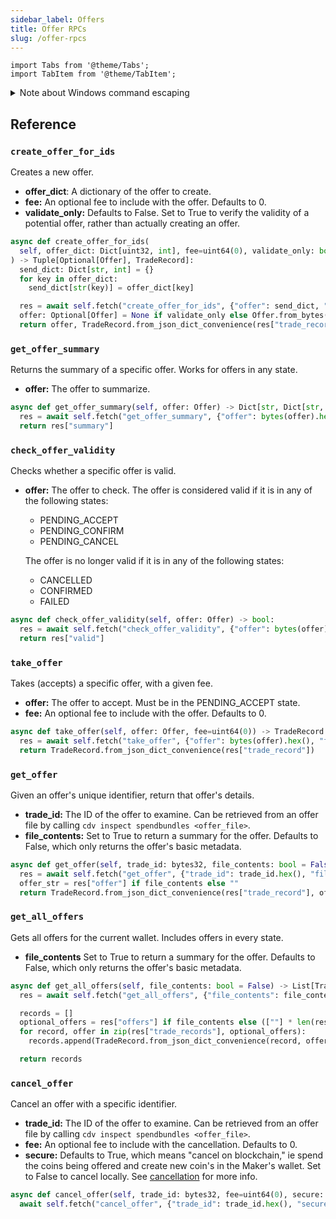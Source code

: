 ```yaml
---
sidebar_label: Offers
title: Offer RPCs
slug: /offer-rpcs
---
```


```mdx-code-block
import Tabs from '@theme/Tabs';
import TabItem from '@theme/TabItem';
```

<details>
  <summary>Note about Windows command escaping</summary>

This document will use Linux/MacOS RPC syntax. When running rpc commands on Windows, you'll need to escape all quotes with backslashes.

For example, here is a typical RPC command on Linux and MacOS:

```powershell
chia rpc wallet create_new_wallet '{"wallet_type": "nft_wallet"}'
```

To run the same command on Windows, you need to escape the quotes, so it looks like this:

```powershell
chia rpc wallet create_new_wallet '{\"wallet_type\": \"nft_wallet\"}'
```

</details>

## Reference

### `create_offer_for_ids`

Creates a new offer.

- **offer_dict**: A dictionary of the offer to create.
- **fee:** An optional fee to include with the offer. Defaults to 0.
- **validate_only:** Defaults to False. Set to True to verify the validity of a potential offer, rather than actually creating an offer.

```python
async def create_offer_for_ids(
  self, offer_dict: Dict[uint32, int], fee=uint64(0), validate_only: bool = False
) -> Tuple[Optional[Offer], TradeRecord]:
  send_dict: Dict[str, int] = {}
  for key in offer_dict:
    send_dict[str(key)] = offer_dict[key]

  res = await self.fetch("create_offer_for_ids", {"offer": send_dict, "validate_only": validate_only, "fee": fee})
  offer: Optional[Offer] = None if validate_only else Offer.from_bytes(hexstr_to_bytes(res["offer"]))
  return offer, TradeRecord.from_json_dict_convenience(res["trade_record"], res["offer"])
```

### `get_offer_summary`

Returns the summary of a specific offer. Works for offers in any state.

- **offer:** The offer to summarize.

```python
async def get_offer_summary(self, offer: Offer) -> Dict[str, Dict[str, int]]:
  res = await self.fetch("get_offer_summary", {"offer": bytes(offer).hex()})
  return res["summary"]
```

### `check_offer_validity`

Checks whether a specific offer is valid.

- **offer:** The offer to check. The offer is considered valid if it is in any of the following states:

  - PENDING_ACCEPT
  - PENDING_CONFIRM
  - PENDING_CANCEL

  The offer is no longer valid if it is in any of the following states:

  - CANCELLED
  - CONFIRMED
  - FAILED

```python
async def check_offer_validity(self, offer: Offer) -> bool:
  res = await self.fetch("check_offer_validity", {"offer": bytes(offer).hex()})
  return res["valid"]
```

### `take_offer`

Takes (accepts) a specific offer, with a given fee.

- **offer:** The offer to accept. Must be in the PENDING_ACCEPT state.
- **fee:** An optional fee to include with the offer. Defaults to 0.

```python
async def take_offer(self, offer: Offer, fee=uint64(0)) -> TradeRecord:
  res = await self.fetch("take_offer", {"offer": bytes(offer).hex(), "fee": fee})
  return TradeRecord.from_json_dict_convenience(res["trade_record"])
```

### `get_offer`

Given an offer's unique identifier, return that offer's details.

- **trade_id:** The ID of the offer to examine. Can be retrieved from an offer file by calling `cdv inspect spendbundles <offer_file>`.
- **file_contents:** Set to True to return a summary for the offer. Defaults to False, which only returns the offer's basic metadata.

```python
async def get_offer(self, trade_id: bytes32, file_contents: bool = False) -> TradeRecord:
  res = await self.fetch("get_offer", {"trade_id": trade_id.hex(), "file_contents": file_contents})
  offer_str = res["offer"] if file_contents else ""
  return TradeRecord.from_json_dict_convenience(res["trade_record"], offer_str)
```

### `get_all_offers`

Gets all offers for the current wallet. Includes offers in every state.

- **file_contents** Set to True to return a summary for the offer. Defaults to False, which only returns the offer's basic metadata.

```python
async def get_all_offers(self, file_contents: bool = False) -> List[TradeRecord]:
  res = await self.fetch("get_all_offers", {"file_contents": file_contents})

  records = []
  optional_offers = res["offers"] if file_contents else ([""] * len(res["trade_records"]))
  for record, offer in zip(res["trade_records"], optional_offers):
    records.append(TradeRecord.from_json_dict_convenience(record, offer))

  return records
```

### `cancel_offer`

Cancel an offer with a specific identifier.

- **trade_id:** The ID of the offer to examine. Can be retrieved from an offer file by calling `cdv inspect spendbundles <offer_file>`.
- **fee:** An optional fee to include with the cancellation. Defaults to 0.
- **secure:** Defaults to True, which means "cancel on blockchain," ie spend the coins being offered and create new coin's in the Maker's wallet. Set to False to cancel locally. See [cancellation](#cancellation 'Offer cancellation') for more info.

```python
async def cancel_offer(self, trade_id: bytes32, fee=uint64(0), secure: bool = True):
  await self.fetch("cancel_offer", {"trade_id": trade_id.hex(), "secure": secure, "fee": fee})
```
